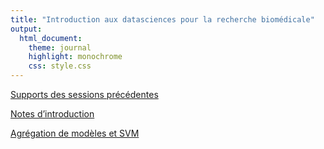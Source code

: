 ```yaml
---
title: "Introduction aux datasciences pour la recherche biomédicale"
output:
  html_document:
    theme: journal
    highlight: monochrome
    css: style.css
---
```

[Supports des sessions précédentes](http://masedki.github.io/enseignements/pdfs/formationinserm.pdf)

[Notes d'introduction](http://masedki.github.io/enseignements/pdfs/notes.pdf)

[Agrégation de modèles et SVM](http://masedki.github.io/enseignements/pdfs/cours.pdf)


<!-- [Jeu de données : cancer de la prostate](http://masedki.github.io/enseignements/datasets/prostate.rda)  -->

<!-- [Notebook : surajustement et prise en main du logiciel  R](http://masedki.github.io/enseignements/overfit.html)  -->

<!-- [Notebook : Diagnostic cytologique par les knn](http://masedki.github.io/enseignements/breast_cancer_knn.html)  -->

<!-- [Notebook : cancer de la prostate (sélection de variables par la méthode stepwise)](http://masedki.github.io/enseignements/prostate_stepwise.html)  -->

<!-- [Notebook : cancer de la prostate (sélection de variables par régularisations ridge, lasso et elasticnet)](http://masedki.github.io/enseignements/prostate_regularisation.html)  -->

<!-- [Notebook : expressions de gênes (sélection de variables en régression logistique en grande dimension par régularisation ridge, lasso et elasticnet)](http://masedki.github.io/enseignements/logistic_regularization_golub_nki.html)  -->

<!-- [Notebook : arbres et svm sur les données pima](http://masedki.github.io/enseignements/arbres_svm.html)  -->
